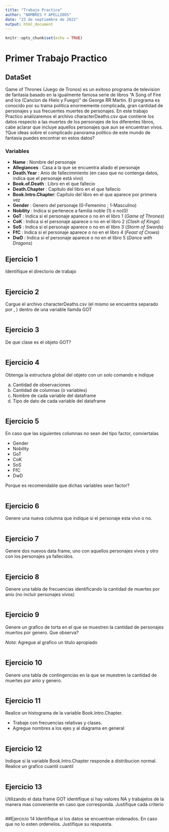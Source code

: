 ```yaml
---
title: "Trabajo Practico"
author: "NOMBRES Y APELLIDOS"
date: "23 de septiembre de 2022"
output: html_document
---
```


```r
knitr::opts_chunk$set(echo = TRUE)
```

# Primer Trabajo Practico

## DataSet
Game of Thrones (Juego de Tronos) es un exitoso programa de television de fantasia basado en la igualmente famosa serie de libros "A Song of Fire and Ice (Cancion de Hielo y Fuego)" de George RR Martin. El programa es conocido por su trama politica enormemente complicada, gran cantidad de personajes y sus frecuentes muertes de personajes.
En este trabajo Practico analizaremos el archivo characterDeaths.csv que contiene los datos respecto a las muertes de los personajes de los diferentes libros, cabe aclarar que incluye aquellos personajes que aun se encuentran vivos.
?Que ideas sobre el complicado panorama politico de este mundo de fantasia puedes encontrar en estos datos?

### **Variables**

+ **Name**              : Nombre del personaje
+ **Allegiances**       : Casa a la que se encuentra aliado el personaje
+ **Death.Year**        : Anio de fallecimmiento (en caso que no contenga datos, indica que el personaje está vivo)
+ **Book.of.Death**     : Libro en el que fallecio
+ **Death.Chapter**     : Capitulo del libro en el que fallecio
+ **Book.Intro.Chapter**: Capitulo del libro en el que aparece por primera vez
+ **Gender**            : Genero del personaje (0-Femenino ; 1-Masculino)
+ **Nobility**          : Indica si pertenece a familia noble (1) o no(0)
+ **GoT**               : Indica si el personaje aparece o no en el libro 1 (*Game of Thrones*)
+ **CoK**               : Indica si el personaje aparece o no en el libro 2 (*Clash of Kings*)
+ **SoS**               : Indica si el personaje aparece o no en el libro 3 (*Storm of Swords*)
+ **FfC**               : Indica si el personaje aparece o no en el libro 4 (*Feast of Crows*)
+ **DwD**               : Indica si el personaje aparece o no en el libro 5 (*Dance with Dragons*)



## Ejercicio 1

Identifique el directorio de trabajo

```r

```


## Ejercicio 2

Cargue el archivo characterDeaths.csv (el mismo se encuentra separado por , ) dentro de una variable llamda GOT 

```r

```


## Ejercicio 3

De que clase es el objeto GOT?

```r

```


## Ejercicio 4

Obtenga la estructura global del objeto con un solo comando e indique

a.	Cantidad de observaciones
b.	Cantidad de columnas (o variables)
c.	Nombre de cada variable del dataframe
d.	Tipo de dato de cada variable del dataframe

```r

```


## Ejercicio 5


En caso que las siguientes columnas no sean del tipo factor, conviertalas

+ Gender           
+ Nobility         
+ GoT           
+ CoK         
+ SoS         
+ FfC         
+ DwD  

Porque es recomendable que dichas variables sean factor?

```r

```

## Ejercicio 6

Genere una nueva columna que indique si el personaje esta vivo o no.

```r

```


## Ejercicio 7

Genere dos nuevos data frame, uno con aquellos personajes vivos y otro con los personajes ya fallecidos.

```r

```


## Ejercicio 8

Genere una tabla de frecuencias identificando la cantidad de muertes por anio (no incluir personajes vivos)

```r

```


## Ejercicio 9

Genere un grafico de torta en el que se muestren la cantidad de personajes muertos por genero. Que observa?

*Nota*: Agregue al grafico un titulo apropiado

```r

```

## Ejercicio 10

Genere una tabla de contingencias en la que se muestren la cantidad de muertes por anio y genero.


```r

```


## Ejercicio 11
Realice un histograma de la variable Book.Intro.Chapter. 

+ Trabaje con frecuencias relativas y clases. 
+ Agregue nombres a los ejes y al diagrama en general

```r

```

## Ejercicio 12
Indique si la variable Book.Intro.Chapter responde a distribucion normal. Realice un grafico cuantil cuantil

```r

```

## Ejercicio 13

Utilizando el data frame GOT identifique si hay valores NA y trabajelos de la manera mas conveniente en caso que corresponda. Justifique cada criterio


```r

```

##Ejercicio 14
Identifique si los datos se encuentran ordenados. En caso que no lo esten ordenelos. Justifique su respuesta.